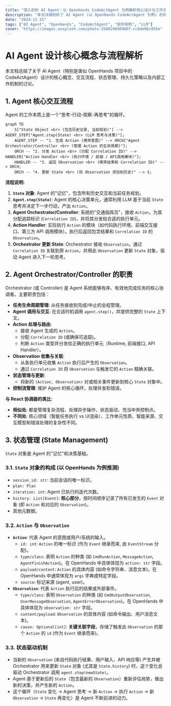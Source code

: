 ```yaml
---
title: "深入剖析 AI Agent：以 OpenHands CodeActAgent 为例解析核心设计与工作流"
description: "本文详细剖析了 AI Agent (以 OpenHands CodeActAgent 为例) 的核心设计理念和内部工作流程。内容涵盖 Agent 的交互循环、Orchestrator 职责、状态管理机制（包括 State 对象、Action 与 Observation 的结构）、状态持久化策略以及 LLM Prompt 构建和 Agent 决策过程。"
date: "2024-11-15"
tags: ["AI Agent", "OpenHands", "CodeActAgent", "软件架构", "LLM"]
cover: "https://images.unsplash.com/photo-1580196969807-cc6de06c05be"
---
```


# AI Agent 设计核心概念与流程解析

本文档总结了关于 AI Agent（特别是类似 OpenHands 项目中的 CodeActAgent）设计的核心概念、交互流程、状态管理、持久化策略以及内部工作机制的讨论。

## 1. Agent 核心交互流程

Agent 的工作本质上是一个"思考-行动-观察-再思考"的循环。

```mermaid
graph TD
    S["State Object <br> (包含历史记录, 当前规划)"] --> AGENT_STEP["Agent.step(State) <br> (LLM 思考与决策)"];
    AGENT_STEP -- "1. 生成 Action (携带意图)" --> ORCH["Agent Orchestrator/Controller <br> (管理 Action 的生命周期)"];
    ORCH -- "2. 分发 Action <br> (分配 Correlation ID)" --> HANDLER["Action Handler <br> (执行环境 / 前端 / API调用模块)"];
    HANDLER -- "3. 返回 Observation <br> (携带结果和 Correlation ID)" --> ORCH;
    ORCH -- "4. 更新 State <br> (将 Observation 添加到历史)" --> S;
```

**流程说明:**

1.  **`State` 对象**: Agent 的"记忆"，包含所有历史交互和当前任务规划。
2.  **`Agent.step(State)`**: Agent 的核心决策单元，通常利用 LLM 基于当前 `State` 思考并决定下一步行动，产出 `Action`。
3.  **Agent Orchestrator/Controller**: 系统的"交通指挥员"，接收 `Action`，为其分配追踪标识 (`Correlation ID`)，并将其分发给合适的执行单元。
4.  **Action Handler**: 实际执行 `Action` 的模块（如代码执行环境、前端交互接口、第三方 API 调用模块）。执行后返回包含结果和 `Correlation ID` 的 `Observation`。
5.  **Orchestrator 更新 State**: Orchestrator 接收 `Observation`，通过 `Correlation ID` 关联到原 `Action`，并用此 `Observation` 更新 `State` 对象，驱动 Agent 进入下一轮思考。

## 2. Agent Orchestrator/Controller 的职责

Orchestrator (或 Controller) 是 Agent 系统能够有序、有效地完成任务的核心协调者。主要职责包括：

*   **任务生命周期管理**: 从任务接收到完成/中止的全程管理。
*   **Agent 调用与交互**: 在合适时机调用 `agent.step()`，并提供完整的 `State` 上下文。
*   **Action 处理与路由**:
    *   接收 Agent 生成的 `Action`。
    *   分配 `Correlation ID` (或确保可追踪)。
    *   判断 `Action` 类型并分发给正确的执行单元（Runtime, 前端接口, API Handler）。
*   **Observation 收集与关联**:
    *   从各执行单元收集 `Action` 执行后产生的 `Observation`。
    *   通过 `Correlation ID` 将 `Observation` 与触发它的 `Action` 精确关联。
*   **状态管理与更新**:
    *   将新的 `(Action, Observation)` 对或相关事件更新到核心 `State` 对象中。
*   **控制流管理**: 维护 Agent 的核心循环，处理并发和错误。

**与 React 协调器的类比**:

*   **相似处**: 都是管理复杂流程、处理异步操作、状态驱动、充当中央控制点。
*   **不同处**: 核心领域（智能任务执行 vs UI渲染）、工作单元性质、智能来源、交互模型和错误处理的复杂性不同。

## 3. 状态管理 (State Management)

`State` 对象是 Agent 的"记忆"和决策基础。

### 3.1. `State` 对象的构成 (以 OpenHands 为例推测)

*   `session_id: str`: 当前会话的唯一标识。
*   `plan: Plan` <!-- 由 Agent 内部管理或通过 `inputs` 间接定义, 非 `State` 对象直接的持久化属性 (详见 5.2 节) -->
*   `iteration: int`: Agent 已执行的迭代次数。
*   `history: List[Event]`: **核心部分**，按时间顺序记录了所有已发生的 `Event` 对象 (即 `Action` 和对应的 `Observation`)。
*   其他元数据。

### 3.2. `Action` 与 `Observation`

*   **`Action`**: 代表 Agent 的意图或用户/系统的输入。
    *   `id: int`: `Action` 的唯一标识 (作为 `Event` 继承而来, 由 `EventStream` 分配)。
    *   `type/class`: 表明 `Action` 的种类 (如 `CmdRunAction`, `MessageAction`, `AgentFinishAction`)。在 OpenHands 中具体体现为 `action: str` 字段。
    *   `payload/content`: `Action` 的具体内容 (如命令字符串、消息文本)。在 OpenHands 中通常体现为 `args` 字典或特定字段。
    *   `source`: 标记来源 (agent, user)。
*   **`Observation`**: 代表 `Action` 执行后的结果或外部事件。
    *   `type/class`: 表明 `Observation` 的种类 (如 `CmdOutputObservation`, `UserMessageObservation`, `AgentErrorObservation`)。在 OpenHands 中具体体现为 `observation: str` 字段。
    *   `content/payload`: `Observation` 的具体内容 (如命令输出、用户消息文本)。
    *   `cause: Optional[int]`: **关键关联字段**，存储了触发此 `Observation` 的那个 `Action` 的 `id` (作为 `Event` 继承而来)。

### 3.3. 状态驱动机制

*   当新的 `Observation` (来自代码执行结果、用户输入、API 响应等) 产生并被 Orchestrator 用来更新 `State` 对象 (尤其是 `State.history`) 时，这个变化会驱动 Orchestrator 调用 `agent.step(newState)`。
*   Agent 基于更新后的 `State`（包含最新的 `Observation`）重新评估局势，做出新的决策，并产生新的 `Action`。
*   这个循环（`State` 变化 -> Agent 思考 -> 新 `Action` -> 执行 `Action` -> 新 `Observation` -> `State` 再变化）是 Agent 不断前进的动力。
